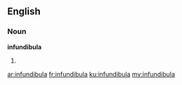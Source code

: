 ==English==

===Noun===
'''infundibula'''

# {{plural of|[[infundibulum]]}}

[[ar:infundibula]]
[[fr:infundibula]]
[[ku:infundibula]]
[[my:infundibula]]